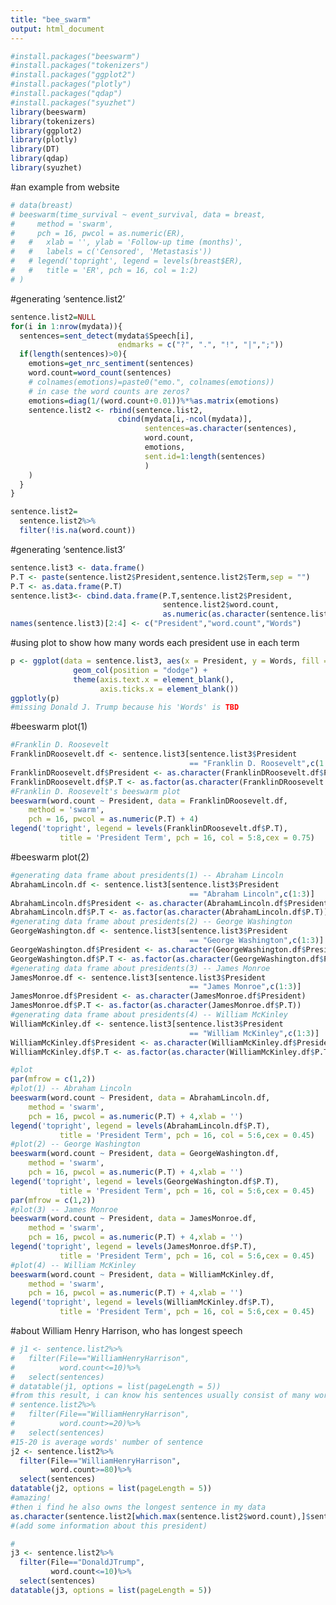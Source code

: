 ```yaml
---
title: "bee_swarm"
output: html_document
---
```


```r
#install.packages("beeswarm")
#install.packages("tokenizers")
#install.packages("ggplot2")
#install.packages("plotly")
#install.packages("qdap")
#install.packages("syuzhet")
library(beeswarm)
library(tokenizers)
library(ggplot2)
library(plotly)
library(DT)
library(qdap)
library(syuzhet)
```

#an example from website
```r
# data(breast)
# beeswarm(time_survival ~ event_survival, data = breast,
#     method = 'swarm',
#     pch = 16, pwcol = as.numeric(ER),
#   #   xlab = '', ylab = 'Follow-up time (months)',
#   #   labels = c('Censored', 'Metastasis'))
#   # legend('topright', legend = levels(breast$ER),
#   #   title = 'ER', pch = 16, col = 1:2)
# )
```


#generating 'sentence.list2'
```r
sentence.list2=NULL
for(i in 1:nrow(mydata)){
  sentences=sent_detect(mydata$Speech[i],
                        endmarks = c("?", ".", "!", "|",";"))
  if(length(sentences)>0){
    emotions=get_nrc_sentiment(sentences)
    word.count=word_count(sentences)
    # colnames(emotions)=paste0("emo.", colnames(emotions))
    # in case the word counts are zeros?
    emotions=diag(1/(word.count+0.01))%*%as.matrix(emotions)
    sentence.list2 <- rbind(sentence.list2, 
                        cbind(mydata[i,-ncol(mydata)],
                              sentences=as.character(sentences), 
                              word.count,
                              emotions,
                              sent.id=1:length(sentences)
                              )
    )
  }
}

sentence.list2=
  sentence.list2%>%
  filter(!is.na(word.count))
```

#generating 'sentence.list3'
```r
sentence.list3 <- data.frame()
P.T <- paste(sentence.list2$President,sentence.list2$Term,sep = "")
P.T <- as.data.frame(P.T)
sentence.list3<- cbind.data.frame(P.T,sentence.list2$President,
                                  sentence.list2$word.count,
                                  as.numeric(as.character(sentence.list2$Words)))
names(sentence.list3)[2:4] <- c("President","word.count","Words")
```


#using plot to show how many words each president use in each term
```r
p <- ggplot(data = sentence.list3, aes(x = President, y = Words, fill = P.T)) +
              geom_col(position = "dodge") + 
              theme(axis.text.x = element_blank(),
                    axis.ticks.x = element_blank())
ggplotly(p)
#missing Donald J. Trump because his 'Words' is TBD
```


#beeswarm plot(1)
```r
#Franklin D. Roosevelt
FranklinDRoosevelt.df <- sentence.list3[sentence.list3$President 
                                        == "Franklin D. Roosevelt",c(1:3)]
FranklinDRoosevelt.df$President <- as.character(FranklinDRoosevelt.df$President)
FranklinDRoosevelt.df$P.T <- as.factor(as.character(FranklinDRoosevelt.df$P.T))
#Franklin D. Roosevelt's beeswarm plot
beeswarm(word.count ~ President, data = FranklinDRoosevelt.df,
    method = 'swarm',
    pch = 16, pwcol = as.numeric(P.T) + 4)
legend('topright', legend = levels(FranklinDRoosevelt.df$P.T),
           title = 'President Term', pch = 16, col = 5:8,cex = 0.75)
```
#beeswarm plot(2)
```r
#generating data frame about presidents(1) -- Abraham Lincoln
AbrahamLincoln.df <- sentence.list3[sentence.list3$President 
                                        == "Abraham Lincoln",c(1:3)]
AbrahamLincoln.df$President <- as.character(AbrahamLincoln.df$President)
AbrahamLincoln.df$P.T <- as.factor(as.character(AbrahamLincoln.df$P.T))
#generating data frame about presidents(2) -- George Washington
GeorgeWashington.df <- sentence.list3[sentence.list3$President 
                                        == "George Washington",c(1:3)]
GeorgeWashington.df$President <- as.character(GeorgeWashington.df$President)
GeorgeWashington.df$P.T <- as.factor(as.character(GeorgeWashington.df$P.T))
#generating data frame about presidents(3) -- James Monroe
JamesMonroe.df <- sentence.list3[sentence.list3$President 
                                        == "James Monroe",c(1:3)]
JamesMonroe.df$President <- as.character(JamesMonroe.df$President)
JamesMonroe.df$P.T <- as.factor(as.character(JamesMonroe.df$P.T))
#generating data frame about presidents(4) -- William McKinley
WilliamMcKinley.df <- sentence.list3[sentence.list3$President 
                                        == "William McKinley",c(1:3)]
WilliamMcKinley.df$President <- as.character(WilliamMcKinley.df$President)
WilliamMcKinley.df$P.T <- as.factor(as.character(WilliamMcKinley.df$P.T))

#plot
par(mfrow = c(1,2))
#plot(1) -- Abraham Lincoln
beeswarm(word.count ~ President, data = AbrahamLincoln.df,
    method = 'swarm',
    pch = 16, pwcol = as.numeric(P.T) + 4,xlab = '')
legend('topright', legend = levels(AbrahamLincoln.df$P.T),
           title = 'President Term', pch = 16, col = 5:6,cex = 0.45)
#plot(2) -- George Washington
beeswarm(word.count ~ President, data = GeorgeWashington.df,
    method = 'swarm',
    pch = 16, pwcol = as.numeric(P.T) + 4,xlab = '')
legend('topright', legend = levels(GeorgeWashington.df$P.T),
           title = 'President Term', pch = 16, col = 5:6,cex = 0.45)
par(mfrow = c(1,2))
#plot(3) -- James Monroe
beeswarm(word.count ~ President, data = JamesMonroe.df,
    method = 'swarm',
    pch = 16, pwcol = as.numeric(P.T) + 4,xlab = '')
legend('topright', legend = levels(JamesMonroe.df$P.T),
           title = 'President Term', pch = 16, col = 5:6,cex = 0.45)
#plot(4) -- William McKinley
beeswarm(word.count ~ President, data = WilliamMcKinley.df,
    method = 'swarm',
    pch = 16, pwcol = as.numeric(P.T) + 4,xlab = '')
legend('topright', legend = levels(WilliamMcKinley.df$P.T),
           title = 'President Term', pch = 16, col = 5:6,cex = 0.45)
```


#about William Henry Harrison, who has longest speech
```r
# j1 <- sentence.list2%>%
#   filter(File=="WilliamHenryHarrison", 
#          word.count<=10)%>%
#   select(sentences)
# datatable(j1, options = list(pageLength = 5))
#from this result, i can know his sentences usually consist of many words
# sentence.list2%>%
#   filter(File=="WilliamHenryHarrison", 
#          word.count>=20)%>%
#   select(sentences)
#15-20 is average words' number of sentence
j2 <- sentence.list2%>%
  filter(File=="WilliamHenryHarrison", 
         word.count>=80)%>%
  select(sentences)
datatable(j2, options = list(pageLength = 5))
#amazing!
#then i find he also owns the longest sentence in my data
as.character(sentence.list2[which.max(sentence.list2$word.count),]$sentences)
#(add some information about this president)

#
j3 <- sentence.list2%>%
  filter(File=="DonaldJTrump", 
         word.count<=10)%>%
  select(sentences)
datatable(j3, options = list(pageLength = 5))
```


